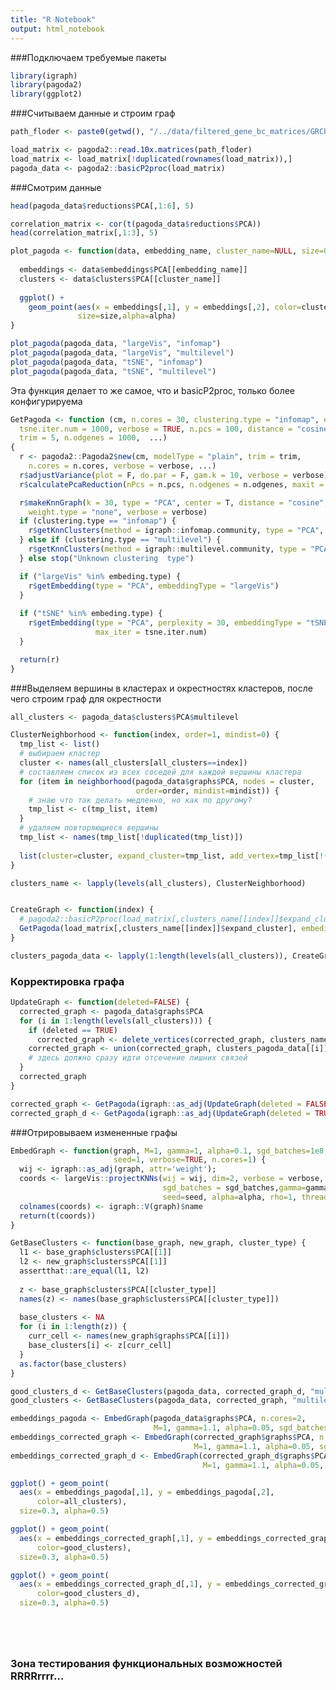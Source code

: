 ```yaml
---
title: "R Notebook"
output: html_notebook
---
```


###Подключаем требуемые пакеты
```r

library(igraph)
library(pagoda2)
library(ggplot2)

```
###Считываем данные и строим граф
```r

path_floder <- paste0(getwd(), "/../data/filtered_gene_bc_matrices/GRCh38")

load_matrix <- pagoda2::read.10x.matrices(path_floder)
load_matrix <- load_matrix[!duplicated(rownames(load_matrix)),]
pagoda_data <- pagoda2::basicP2proc(load_matrix)

```
###Смотрим данные
```r

head(pagoda_data$reductions$PCA[,1:6], 5)

```
```r

correlation_matrix <- cor(t(pagoda_data$reductions$PCA))
head(correlation_matrix[,1:3], 5)

```
```r

plot_pagoda <- function(data, embedding_name, cluster_name=NULL, size=0.3, alpha=0.5) {
  
  embeddings <- data$embeddings$PCA[[embedding_name]]
  clusters <- data$clusters$PCA[[cluster_name]]
  
  ggplot() + 
    geom_point(aes(x = embeddings[,1], y = embeddings[,2], color=clusters),
               size=size,alpha=alpha)
}

plot_pagoda(pagoda_data, "largeVis", "infomap")
plot_pagoda(pagoda_data, "largeVis", "multilevel")
plot_pagoda(pagoda_data, "tSNE", "infomap")
plot_pagoda(pagoda_data, "tSNE", "multilevel")

```
Эта функция делает то же самое, что и basicP2proc, только более конфигурируема
```r

GetPagoda <- function (cm, n.cores = 30, clustering.type = "infomap", embeding.type = "tSNE", 
  tsne.iter.num = 1000, verbose = TRUE, n.pcs = 100, distance = "cosine", 
  trim = 5, n.odgenes = 1000,  ...) 
{
  r <- pagoda2::Pagoda2$new(cm, modelType = "plain", trim = trim, 
    n.cores = n.cores, verbose = verbose, ...)
  r$adjustVariance(plot = F, do.par = F, gam.k = 10, verbose = verbose)
  r$calculatePcaReduction(nPcs = n.pcs, n.odgenes = n.odgenes, maxit = 1000)

  r$makeKnnGraph(k = 30, type = "PCA", center = T, distance = "cosine", 
    weight.type = "none", verbose = verbose)
  if (clustering.type == "infomap") {
    r$getKnnClusters(method = igraph::infomap.community, type = "PCA", name = "infomap")
  } else if (clustering.type == "multilevel") {
    r$getKnnClusters(method = igraph::multilevel.community, type = "PCA", name = "multilevel")
  } else stop("Unknown clustering  type")

  if ("largeVis" %in% embeding.type) {
    r$getEmbedding(type = "PCA", embeddingType = "largeVis")
  }
  
  if ("tSNE" %in% embeding.type) {
    r$getEmbedding(type = "PCA", perplexity = 30, embeddingType = "tSNE", 
                   max_iter = tsne.iter.num)
  }

  return(r)
}

```
###Выделяем вершины в кластерах и окрестностях кластеров, после чего строим граф для окрестности
```r

all_clusters <- pagoda_data$clusters$PCA$multilevel

ClusterNeighborhood <- function(index, order=1, mindist=0) {
  tmp_list <- list()
  # выбираем кластер
  cluster <- names(all_clusters[all_clusters==index])
  # составляем список из всех соседей для каждой вершины кластера
  for (item in neighborhood(pagoda_data$graphs$PCA, nodes = cluster, 
                            order=order, mindist=mindist)) {
    # знаю что так делать медленно, но как по другому?
    tmp_list <- c(tmp_list, item)
  }
  # удаляем повторяющиеся вершины
  tmp_list <- names(tmp_list[!duplicated(tmp_list)])
  
  list(cluster=cluster, expand_cluster=tmp_list, add_vertex=tmp_list[!(tmp_list %in% cluster)])
}

clusters_name <- lapply(levels(all_clusters), ClusterNeighborhood)


CreateGraph <- function(index) {
  # pagoda2::basicP2proc(load_matrix[,clusters_name[[index]]$expand_cluster])
  GetPagoda(load_matrix[,clusters_name[[index]]$expand_cluster], embeding.type = NULL)
}

clusters_pagoda_data <- lapply(1:length(levels(all_clusters)), CreateGraph)

```
### Корректировка графа 
```r

UpdateGraph <- function(deleted=FALSE) {
  corrected_graph <- pagoda_data$graphs$PCA
  for (i in 1:length(levels(all_clusters))) {
    if (deleted == TRUE)
      corrected_graph <- delete_vertices(corrected_graph, clusters_name[[i]]$cluster)
    corrected_graph <- union(corrected_graph, clusters_pagoda_data[[i]]$graphs$PCA)
    # здесь должно сразу идти отсечение лишних связей
  }
  corrected_graph
}

corrected_graph <- GetPagoda(igraph::as_adj(UpdateGraph(deleted = FALSE)), embeding.type = NULL)
corrected_graph_d <- GetPagoda(igraph::as_adj(UpdateGraph(deleted = TRUE)), embeding.type = NULL)

```
###Отрировываем измененные графы
```r

EmbedGraph <- function(graph, M=1, gamma=1, alpha=0.1, sgd_batches=1e8,
                       seed=1, verbose=TRUE, n.cores=1) {
  wij <- igraph::as_adj(graph, attr='weight');
  coords <- largeVis::projectKNNs(wij = wij, dim=2, verbose = verbose,
                                  sgd_batches = sgd_batches,gamma=gamma, M=M,
                                  seed=seed, alpha=alpha, rho=1, threads=n.cores)
  colnames(coords) <- igraph::V(graph)$name
  return(t(coords))
}

```
```r

GetBaseClusters <- function(base_graph, new_graph, cluster_type) {
  l1 <- base_graph$clusters$PCA[[1]]
  l2 <- new_graph$clusters$PCA[[1]]
  assertthat::are_equal(l1, l2)
  
  z <- base_graph$clusters$PCA[[cluster_type]]
  names(z) <- names(base_graph$clusters$PCA[[cluster_type]])
  
  base_clusters <- NA
  for (i in 1:length(z)) {
    curr_cell <- names(new_graph$graphs$PCA[[i]])
    base_clusters[i] <- z[curr_cell]
  }
  as.factor(base_clusters)
}

good_clusters_d <- GetBaseClusters(pagoda_data, corrected_graph_d, "multilevel")
good_clusters <- GetBaseClusters(pagoda_data, corrected_graph, "multilevel")

```
```r
embeddings_pagoda <- EmbedGraph(pagoda_data$graphs$PCA, n.cores=2,
                                M=1, gamma=1.1, alpha=0.05, sgd_batches=1e7)
embeddings_corrected_graph <- EmbedGraph(corrected_graph$graphs$PCA, n.cores=2,
                                         M=1, gamma=1.1, alpha=0.05, sgd_batches=1e7)
embeddings_corrected_graph_d <- EmbedGraph(corrected_graph_d$graphs$PCA, n.cores=2,
                                           M=1, gamma=1.1, alpha=0.05, sgd_batches=1e7)

ggplot() + geom_point(
  aes(x = embeddings_pagoda[,1], y = embeddings_pagoda[,2],
      color=all_clusters),
  size=0.3, alpha=0.5)

ggplot() + geom_point(
  aes(x = embeddings_corrected_graph[,1], y = embeddings_corrected_graph[,2],
      color=good_clusters),
  size=0.3, alpha=0.5)

ggplot() + geom_point(
  aes(x = embeddings_corrected_graph_d[,1], y = embeddings_corrected_graph_d[,2],
      color=good_clusters_d),
  size=0.3, alpha=0.5)

```
```r

```
```r

```
```r
```
```r
```
### Зона тестирования функциональных возможностей RRRRrrrr...
```r

```
```r

```
```r

```